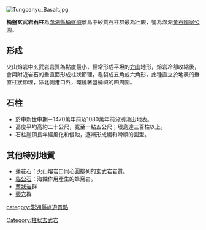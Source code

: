 [[File:Tungpanyu_Basalt.jpg|right]] 
{{unreferenced|time=2009-3-12}}

'''桶盤玄武岩石柱'''為[[澎湖縣|澎湖縣]][[桶盤嶼|桶盤嶼]]離島中矽質石柱群最為壯觀，譬為澎湖[[黃石國家公園|黃石國家公園]]。

== 形成 ==
火山熔岩中玄武岩岩質為黏度最小，經常形成平坦的[[方山|方山]]地形，熔岩冷卻收縮後，會與附近岩石的垂直面形成柱狀節理，龜裂成五角或六角形，此種直立於地表的垂直柱狀節理，除北側港口外，環繞著盤桶嶼的四周圍。

== 石柱 ==
*於中新世中期－1470萬年前及1080萬年前分別湧出地表。 
*高度平均高約二十公尺，寬至一點五公尺；環島達三百柱以上。
*石柱崖頂長年經風化和侵蝕，逐漸形成緩和滑順的圓型。
 
== 其他特別地質 ==
*蓮花石：火山熔岩口同心圓排列的玄武岩岩質。
*[[貓公石|貓公石]]：海蝕作用產生的蜂窩岩。
*[[蕈狀岩|蕈狀岩]]群
*[[壺穴|壺穴]]群

[[category:澎湖縣旅遊景點|category:澎湖縣旅遊景點]]
[[Category:柱狀玄武岩|Category:柱狀玄武岩]]